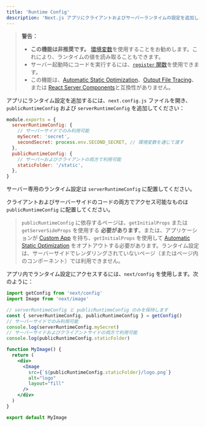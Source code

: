```yaml
---
title: 'Runtime Config'
description: 'Next.js アプリにクライアントおよびサーバーランタイムの設定を追加します。'
---
```


> **警告：**
>
> - **この機能は非推奨です。** [環境変数](https://nextjs.org/docs/canary/pages/building-your-application/configuring/environment-variables)を使用することをお勧めします。これにより、ランタイムの値を読み取ることもできます。
> - サーバー起動時にコードを実行するには、[`register` 関数](/docs/app/building-your-application/optimizing/instrumentation)を使用できます。
> - この機能は、[Automatic Static Optimization](https://nextjs.org/docs/canary/pages/building-your-application/rendering/automatic-static-optimization)、[Output File Tracing](https://nextjs.org/docs/canary/pages/api-reference/config/next-config-js/output#automatically-copying-traced-files)、または [React Server Components](/docs/app/building-your-application/rendering/server-components)と互換性がありません。

アプリにランタイム設定を追加するには、`next.config.js` ファイルを開き、`publicRuntimeConfig` および `serverRuntimeConfig` を追加してください：

```js title="next.config.js"
module.exports = {
  serverRuntimeConfig: {
    // サーバーサイドでのみ利用可能
    mySecret: 'secret',
    secondSecret: process.env.SECOND_SECRET, // 環境変数を通じて渡す
  },
  publicRuntimeConfig: {
    // サーバーおよびクライアントの両方で利用可能
    staticFolder: '/static',
  },
}
```

サーバー専用のランタイム設定は `serverRuntimeConfig` に配置してください。

クライアントおよびサーバーサイドのコードの両方でアクセス可能なものは `publicRuntimeConfig` に配置してください。

> `publicRuntimeConfig` に依存するページは、`getInitialProps` または `getServerSideProps` を使用する **必要があります**。または、アプリケーションが [Custom App](https://nextjs.org/docs/canary/pages/building-your-application/routing/custom-app) を持ち、`getInitialProps` を使用して [Automatic Static Optimization](https://nextjs.org/docs/canary/pages/building-your-application/rendering/automatic-static-optimization) をオプトアウトする必要があります。ランタイム設定は、サーバーサイドでレンダリングされていないページ（またはページ内のコンポーネント）では利用できません。

アプリ内でランタイム設定にアクセスするには、`next/config` を使用します。次のように：

```jsx
import getConfig from 'next/config'
import Image from 'next/image'

// serverRuntimeConfig と publicRuntimeConfig のみを保持します
const { serverRuntimeConfig, publicRuntimeConfig } = getConfig()
// サーバーサイドでのみ利用可能
console.log(serverRuntimeConfig.mySecret)
// サーバーサイドおよびクライアントサイドの両方で利用可能
console.log(publicRuntimeConfig.staticFolder)

function MyImage() {
  return (
    <div>
      <Image
        src={`${publicRuntimeConfig.staticFolder}/logo.png`}
        alt="logo"
        layout="fill"
      />
    </div>
  )
}

export default MyImage
```
